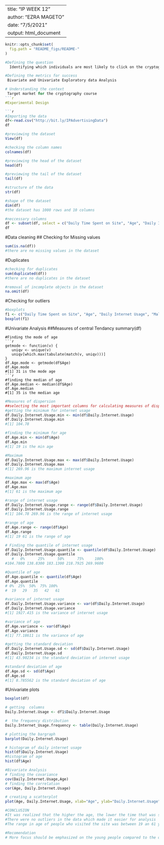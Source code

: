 ---
title: "IP WEEK 12"
author: "EZRA MAGETO"
date: "7/5/2021"
output: html_document
----
```{r, echo = FALSE}
knitr::opts_chunk$set(
  fig.path = "README_figs/README-"
)
```
```r
#Defining the question
  Identifying which individuals are most likely to click on the cryptoghraphy course advert
```
```r
#Defining the metrics for success
 Bivariate and Univariate Exploratory data Analysis
```
```r
# Understanding the context
 Target market for the cryptography course
```r
#Experimental Design 

```r
#Importing the data
df<-read.csv("http://bit.ly/IPAdvertisingData")
df
```
```r
#previewing the dataset
View(df)
```
```r
#checking the column names
colnames(df)
```
```r
#previewing the head of the dataset
head(df)
```
```r
#previewing the tail of the dataset
tail(df)
```
```r
#structure of the data
str(df)
```
```r
#shape of the dataset
dim(df)
#the dataset has 1000 rows and 10 columns
```
```r
#neccessary columns
df <- subset(df, select = c("Daily Time Spent on Site", "Age", "Daily Internet Usage", "Male", "Country", "Clicked on Ad"))
df
```
#Data cleaning
## Checking for Missing values
```r
sum(is.na(df))
#there are no missing values in the dataset
```
#Duplicates
```r
#checking for duplicates
sum(duplicated(df))
#there are no duplicates in the dataset
```
```r
#removal of incomplete objects in the dataset
na.omit(df)
```
#Checking for outliers
```r
#boxplots
f1 <- c("Daily Time Spent on Site", "Age", "Daily Internet Usage", "Male", "Clicked on Ad")
boxplot(f1)
```
#Univariate Analysis
##Measures of central Tendancy
summary(df)
```
#Finding the mode of age
```r
getmode <- function(v) {
   uniqv <- unique(v)
   uniqv[which.max(tabulate(match(v, uniqv)))]
}
df.Age.mode <- getmode(df$Age)
df.Age.mode
#[1] 31 is the mode age
```r 
#finding the median of age
df.Age.median <- median(df$Age)
df.Age.median 
#[1] 35 is the median age
```
```r
#Measures of dispersion
##selecting the most important columns for calculating measures of dispersion-AGE and DAILY INTERNET USAGE
#getting the minimum for internet usage
df.Daily.Internet.Usage.min <- min(df$Daily.Internet.Usage)
df.Daily.Internet.Usage.min
#[1] 104.78
```
```r
#finding the minimum for age
df.Age.min <- min(df$Age)
df.Age.min
#[1] 19 is the min age
```
```r
#Maximum
df.Daily.Internet.Usage.max <- max(df$Daily.Internet.Usage)
df.Daily.Internet.Usage.max
#[1] 269.96 is the maximum internet usage
```
```r
#maximum age
df.Age.max <- max(df$Age)
df.Age.max
#[1] 61 is the maximum age
```
```r
#range of internet usage
df.Daily.Internet.Usage.range <- range(df$Daily.Internet.Usage)
df.Daily.Internet.Usage.range
#[1] 104.78 269.96 is the range of internet usage
```
```r
#range of age
df.Age.range <- range(df$Age)
df.Age.range
#[1] 19 61 is the range of age
```
```r
# Finding the quantile of internet usage
df.Daily.Internet.Usage.quantile <- quantile(df$Daily.Internet.Usage)
df.Daily.Internet.Usage.quantile
   #   0%      25%      50%      75%     100% 
#104.7800 138.8300 183.1300 218.7925 269.9600 
```
```r
#Quantile of age
df.Age.quantile <- quantile(df$Age)
df.Age.quantile
# 0%  25%  50%  75% 100% 
#  19   29   35   42   61
```
```r
#variance of internet usage
df.Daily.Internet.Usage.variance <- var(df$Daily.Internet.Usage)
df.Daily.Internet.Usage.variance
#[1] 1927.415 is the variance of internet usage
```
```r
#variance of age
df.Age.variance <- var(df$Age)
df.Age.variance
#[1] 77.18611 is the variance of age
```
```r
#getting the standard deviation
df.Daily.Internet.Usage.sd <- sd(df$Daily.Internet.Usage)
df.Daily.Internet.Usage.sd
#[1] 43.90234 is the standard deviation of internet usage
```
```r
#standard deviation of age
df.Age.sd <- sd(df$Age)
df.Age.sd
#[1] 8.785562 is the standard deviation of age
```
#Univariate plots
```r
boxplot(df)
```
```r
# getting  columns
Daily.Internet.Usage <- df1$Daily.Internet.Usage

#  the frequency distribution
Daily.Internet_Usage.frequency <- table(Daily.Internet.Usage)

# plotting the bargraph
barplot(Daily.Internet.Usage)

# histogram of daily internet usage
hist(df$Daily.Internet.Usage)
#histogram of age
hist(df$Age)
```
```r
#Bivariate Analysis
# finding the covariance
cov(Daily.Internet.Usage,Age)
# finding the correlation
cor(Age, Daily.Internet.Usage)

# creating a scatterplot
plot(Age, Daily.Internet.Usage, xlab="Age", ylab="Daily.Internet.Usage")
```
```r
#CONCLUSION
#It was realized that the higher the age, the lower the time that was spent on the site.
#There were no outliers in the data which made it easier for analysis
#The range in age of people who visited the site was between 19 an 61 years
```
```r
#Recomendation
# More focus should be emphasized on the young people compared to the older people
```
